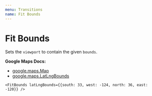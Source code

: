 ```yaml
---
menu: Transitions
name: Fit Bounds
---
```



# Fit Bounds

Sets the `viewport` to contain the given `bounds`.

**Google Maps Docs:**

- [google.maps.Map](https://developers.google.com/maps/documentation/javascript/reference#Map)
- [google.maps.LatLngBounds](https://developers.google.com/maps/documentation/javascript/3.exp/reference#LatLngBounds)

<Playground>
  <GoogleMap
    zoom={8}
    maps={google.maps}
    style={{ height: '320px' }}
    center={{ lat: 36.964, lng: -122.015 }}
  >
    <Marker position={{ lat: 36, lng: -122 }} />
    <Marker position={{ lat: 34, lng: -120 }} />
    <Marker position={{ lat: 33, lng: -124 }} />

    <FitBounds latLngBounds={{south: 33, west: -124, north: 36, east: -120}} />

  </GoogleMap>
</Playground>

<PropsTable of={FitBounds} />
